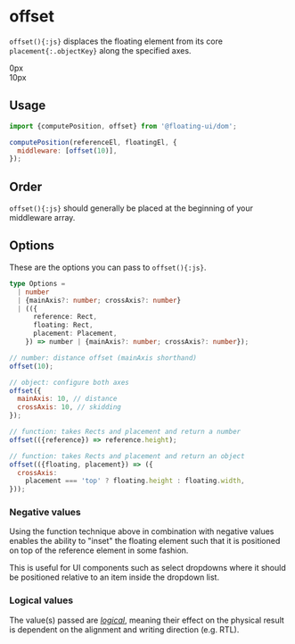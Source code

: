 # offset

`offset(){:js}` displaces the floating element from its core
`placement{:.objectKey}` along the specified axes.

<Chrome center className="pt-16 pb-24">
  <div className="flex gap-4">
    <Floating
      portaled
      middleware={[{name: 'offset', options: 0}]}
    >
      <div className="grid place-items-center w-32 h-32 mx-auto border-2 border-gray-1000 border-dashed">
        0px
      </div>
    </Floating>
    <Floating
      portaled
      middleware={[{name: 'offset', options: 10}]}
    >
      <div className="grid place-items-center w-32 h-32 mx-auto border-2 border-gray-1000 border-dashed">
        10px
      </div>
    </Floating>
  </div>
</Chrome>

## Usage

```js
import {computePosition, offset} from '@floating-ui/dom';

computePosition(referenceEl, floatingEl, {
  middleware: [offset(10)],
});
```

## Order

`offset(){:js}` should generally be placed at the beginning of
your middleware array.

## Options

These are the options you can pass to `offset(){:js}`.

```ts
type Options =
  | number
  | {mainAxis?: number; crossAxis?: number}
  | (({
      reference: Rect,
      floating: Rect,
      placement: Placement,
    }) => number | {mainAxis?: number; crossAxis?: number});
```

```js
// number: distance offset (mainAxis shorthand)
offset(10);

// object: configure both axes
offset({
  mainAxis: 10, // distance
  crossAxis: 10, // skidding
});

// function: takes Rects and placement and return a number
offset(({reference}) => reference.height);

// function: takes Rects and placement and return an object
offset(({floating, placement}) => ({
  crossAxis:
    placement === 'top' ? floating.height : floating.width,
}));
```

### Negative values

Using the function technique above in combination with negative
values enables the ability to "inset" the floating element such
that it is positioned on top of the reference element in some
fashion.

This is useful for UI components such as select dropdowns where
it should be positioned relative to an item inside the dropdown
list.

### Logical values

The value(s) passed are
[_logical_](https://developer.mozilla.org/en-US/docs/Web/CSS/CSS_Logical_Properties),
meaning their effect on the physical result is dependent on the
alignment and writing direction (e.g. RTL).

